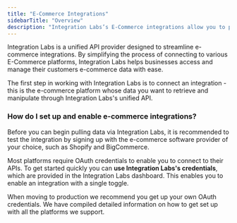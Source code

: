 ```yaml
---
title: "E-Commerce Integrations"
sidebarTitle: "Overview"
description: "Integration Labs’s E-Commerce integrations allow you to pull data directly from your customer’s E-Commerce software in real-time."
---
```


Integration Labs is a unified API provider designed to streamline e-commerce integrations. By simplifying the process of connecting to various E-Commerce platforms, Integration Labs helps businesses access and manage their customers e-commerce data with ease.

The first step in working with Integration Labs is to connect an integration - this is the e-commerce platform whose data you want to retrieve and manipulate through Integration Labs's unified API.

### How do I set up and enable e-commerce integrations?

Before you can begin pulling data via Integration Labs, it is recommended to test the integration by signing up with the e-commerce software provider of your choice, such as Shopify and BigCommerce.

Most platforms require OAuth credentials to enable you to connect to their APIs. To get started quickly you can **use Integration Labs's credentials**, which are provided in the Integration Labs dashboard. This enables you to enable an integration with a single toggle.

When moving to production we recommend you get up your own OAuth credentials. We have compiled detailed information on how to get set up with all the platforms we support.
